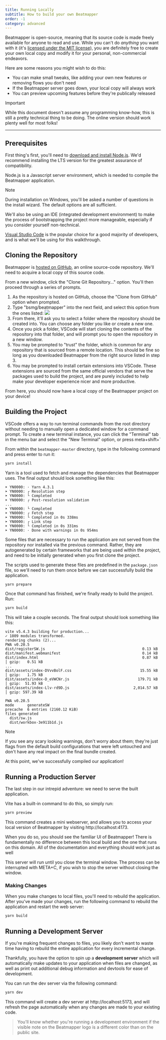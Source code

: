 ```yaml
---
title: Running Locally
subtitle: How to build your own Beatmapper
order: -1
category: advanced
---
```


Beatmapper is open-source, meaning that its source code is made freely available for anyone to read and use. 
While you can't do _anything_ you want with it (it's [licensed under the MIT license](https://github.com/bsmg/beatmapper/blob/master/LICENSE.md)), 
you are definitely free to create your own local copy and modify it for your personal, non-commercial endeavors.

Here are some reasons you might wish to do this:

- You can make small tweaks, like adding your own new features or removing flows you don't need
- If the Beatmapper server goes down, your local copy will always work
- You can preview upcoming features before they're publically released  

> [!important]
> While this document doesn't assume any programming know-how, this is still a pretty technical thing to be doing. 
> The online version should work plenty well for most folks!

---

## Prerequisites

First thing's first, you'll need to [download and install Node.js](https://nodejs.org/en/). We'd recommend installing the LTS version for the greatest assurance of compatibility.

Node.js is a Javascript server environment, which is needed to compile the Beatmapper application.

> [!note]
> During installation on Windows, you'll be asked a number of questions in the install wizard. The default options are all sufficient.

We'll also be using an IDE (integrated development environment) to make the process of bootstrapping the project more manageable, especially if you consider yourself non-technical.

[Visual Studio Code](https://code.visualstudio.com) is the popular choice for a good majority of developers, and is what we'll be using for this walkthrough.

## Cloning the Repository

Beatmapper is [hosted on GitHub](https://github.com/bsmg/beatmapper), an online source-code repository. We'll need to acquire a local copy of this source code.

From a new window, click the "Clone Git Repository..." option. You'll then proceed through a series of prompts.

1. As the repository is hosted on GitHub, choose the "Clone from GitHub" option when prompted.
2. Type "bsmg/beatmapper" into the next field, and select this option from the ones listed: 
![](./images/vsc-repository.png)
3. From there, it'll ask you to select a folder where the repository should be created into. You can choose any folder you like or create a new one.
4. Once you pick a folder, VSCode will start cloning the contents of the repository into that folder, and will prompt you to open the repository in a new window.
5. You may be prompted to "trust" the folder, which is common for any repository that is sourced from a remote location. 
  This should be fine so long as you downloaded Beatmapper from the right source listed in step 3.
6. You may be prompted to install certain extensions into VSCode. These extensions are sourced from the same official vendors that serve the packages used to build the project, 
  and are purely included to help make your developer experience nicer and more productive. 

From here, you should now have a local copy of the Beatmapper project on your device!

## Building the Project

VSCode offers a way to run terminal commands from the root directory without needing to manually open a dedicated window for a command prompt. 
To create a new terminal instance, you can click the "Terminal" tab in the menu bar and select the "New Terminal" option, or press <Shortcut>meta+shift+`</Shortcut>

From within the `beatmapper-master` directory, type in the following command and press <Shortcut>enter</Shortcut> to run it:

```sh
yarn install
```

Yarn is a tool used to fetch and manage the dependencies that Beatmapper uses.
The final output should look something like this:

```
➤ YN0000: · Yarn 4.3.1
➤ YN0000: ┌ Resolution step
➤ YN0000: └ Completed
➤ YN0000: ┌ Post-resolution validation
...
➤ YN0000: └ Completed
➤ YN0000: ┌ Fetch step
➤ YN0000: └ Completed in 0s 338ms
➤ YN0000: ┌ Link step
➤ YN0000: └ Completed in 0s 331ms
➤ YN0000: · Done with warnings in 0s 954ms
```

Some files that are necessary to run the application are not served from the repository nor installed via the previous command.
Rather, they are autogenerated by certain frameworks that are being used within the project, and need to be initially generated when you first clone the project. 

The scripts used to generate these files are predefined in the `package.json` file, so we'll need to run them once before we can successfully build the application.

```sh
yarn prepare
```

Once that command has finished, we're finally ready to build the project. Run:

```sh
yarn build
```

This will take a couple seconds. The final output should look something like this:

```
vite v5.4.3 building for production...
✓ 1809 modules transformed.
rendering chunks (2)...
PWA v0.20.5
dist/registerSW.js                                            0.13 kB
dist/manifest.webmanifest                                     0.14 kB
dist/index.html                                               0.87 kB │ gzip:   0.51 kB
...
dist/assets/index-DVvvBolF.css                               15.55 kB │ gzip:   1.75 kB
dist/assets/index-D_eVWCNr.js                               179.71 kB │ gzip:  51.93 kB
dist/assets/index-Llv-rd9D.js                             2,014.57 kB │ gzip: 597.39 kB

PWA v0.20.5
mode      generateSW
precache  6 entries (2160.12 KiB)
files generated
  dist/sw.js
  dist/workbox-3e911b1d.js
```

> [!note]
> If you see any scary looking warnings, don't worry about them; 
> they're just flags from the default build configurations that were left untouched and don't have any real impact on the final bundle created.

At this point, we've successfully compiled our application!

## Running a Production Server

The last step in our intrepid adventure: we need to serve the built application.

Vite has a built-in command to do this, so simply run:

```sh
yarn preview
```

This command creates a mini webserver, and allows you to access your local version of Beatmapper by visiting http://localhost:4173.

When you do so, you should see the familiar UI of Beatmapper! There is fundamentally no difference between this local build and the one that runs on this domain. 
All of the documentation and everything should work just as well

This server will run until you close the terminal window. The process can be interrupted with <Shortcut>META+C</Shortcut>, if you wish to stop the server without closing the window.

### Making Changes

When you make changes to local files, you'll need to rebuild the application. After you've made your changes, run the following command to rebuild the application and restart the web server:

```sh
yarn build
```

## Running a Development Server

If you're making frequent changes to files, you likely don't want to waste time having to rebuild the entire application for every incremental change.

Thankfully, you have the option to spin up a **development server** which will automatically make updates to your application when files are changed,
as well as print out additional debug information and devtools for ease of development.

You can run the dev server via the following command:

```sh
yarn dev
```

This command will create a dev server at http://localhost:5173, and will refresh the page automatically when any changes are made to your existing code.

> You'll know whether you're running a development environment if the visible note on the Beatmapper logo is a different color than on the public site.